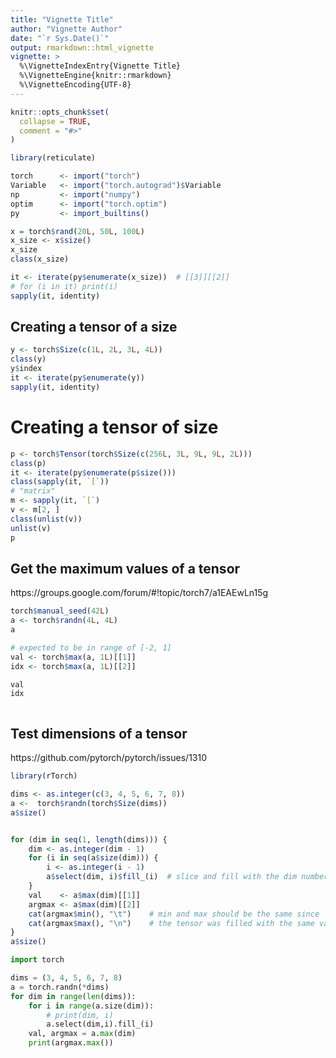 ```yaml
---
title: "Vignette Title"
author: "Vignette Author"
date: "`r Sys.Date()`"
output: rmarkdown::html_vignette
vignette: >
  %\VignetteIndexEntry{Vignette Title}
  %\VignetteEngine{knitr::rmarkdown}
  %\VignetteEncoding{UTF-8}
---
```


```r
knitr::opts_chunk$set(
  collapse = TRUE,
  comment = "#>"
)
```

```r
library(reticulate)

torch      <- import("torch")
Variable   <- import("torch.autograd")$Variable
np         <- import("numpy")
optim      <- import("torch.optim") 
py         <- import_builtins()
```


```r
x = torch$rand(20L, 50L, 100L)
x_size <- x$size()
x_size
class(x_size)
```

```r
it <- iterate(py$enumerate(x_size))  # [[3]][[2]]
# for (i in it) print(i)
sapply(it, identity)
```


## Creating a tensor of a size

```r
y <- torch$Size(c(1L, 2L, 3L, 4L))
class(y)
y$index
it <- iterate(py$enumerate(y))
sapply(it, identity)
```

# Creating a tensor of size

```r
p <- torch$Tensor(torch$Size(c(256L, 3L, 9L, 9L, 2L)))
class(p)
it <- iterate(py$enumerate(p$size()))
class(sapply(it, `[`))
# "matrix"
m <- sapply(it, `[`)
v <- m[2, ]
class(unlist(v))
unlist(v)
p
```

## Get the maximum values of a tensor
https://groups.google.com/forum/#!topic/torch7/a1EAEwLn15g

```r
torch$manual_seed(42L)
a <- torch$randn(4L, 4L)
a

# expected to be in range of [-2, 1]
val <- torch$max(a, 1L)[[1]]
idx <- torch$max(a, 1L)[[2]]

val
idx
```

```r

```

## Test dimensions of a tensor

https://github.com/pytorch/pytorch/issues/1310

```r
library(rTorch)

dims <- as.integer(c(3, 4, 5, 6, 7, 8))
a <-  torch$randn(torch$Size(dims))
a$size()


for (dim in seq(1, length(dims))) {
    dim <- as.integer(dim - 1)
    for (i in seq(a$size(dim))) {
        i <- as.integer(i - 1)
        a$select(dim, i)$fill_(i)  # slice and fill with the dim number
    }
    val    <- a$max(dim)[[1]]
    argmax <- a$max(dim)[[2]]
    cat(argmax$min(), "\t")    # min and max should be the same since
    cat(argmax$max(), "\n")    # the tensor was filled with the same value
}
a$size()
```


```python
import torch

dims = (3, 4, 5, 6, 7, 8)
a = torch.randn(*dims)
for dim in range(len(dims)):
    for i in range(a.size(dim)):
        # print(dim, i)
        a.select(dim,i).fill_(i)
    val, argmax = a.max(dim)
    print(argmax.max())
```

